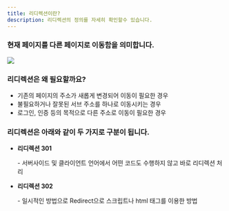 ```yaml
---
title: 리디렉션이란?
description: 리디렉션의 정의를 자세히 확인할수 있습니다.
---
```




### 현재 페이지를 다른 페이지로 이동함을 의미합니다.

![](</gitbook-assets/ko/image (145).png>)

### 리디렉션은 왜 필요할까요?

- 기존의 페이지의 주소가 새롭게 변경되어 이동이 필요한 경우
- 불필요하거나 잘못된 서브 주소를 하나로 이동시키는 경우
- 로그인, 인증 등의 목적으로 다른 주소로 이동이 필요한 경우

### 리디렉션은 아래와 같이  두 가지로 구분이 됩니다.

- **리디렉션 301**

     \- 서버사이드 및 클라이언트 언어에서 어떤 코드도 수행하지 않고 바로 리디렉션 처리

- **리디렉션 302**

    \- 일시적인 방법으로 Redirect으로 스크립트나 html 태그를 이용한 방법
